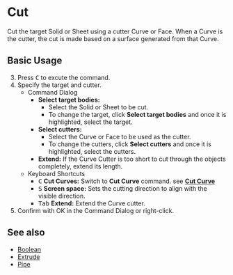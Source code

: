 
# Cut

<Reference shortcut="C" command="Cut" button="In Suggested Commands Menu"   buttonIcon="button-cut"/>

Cut the target Solid or Sheet using a cutter Curve or Face. When a Curve is the cutter, the cut is made based on a surface generated from that Curve.

## Basic Usage

3. Press <kbd>C</kbd> to excute the command.
2. Specify the target and cutter.
   - <Kst>Command Dialog</Kst>
      - **Select target bodies:** 
         - Select the Solid or Sheet to be cut.
         - To change the target, click **Select target bodies** and once it is highlighted, select the target.
      - **Select cutters:** 
         - Select the  Curve or Face to be used as the cutter.
         - To change the cutters, click **Select cutters** and once it is highlighted, select the cutters.
      - **Extend:** If the Curve Cutter is too short to cut through the objects completely, extend its length.
   - <Kst>Keyboard Shortcuts</Kst>
      - <kbd>C</kbd> **Cut Curves:** Switch to **Cut Curve** command. see [**Cut Curve**](/sketch/cut-curve)
      - <kbd>S</kbd> **Screen space:** Sets the cutting direction to align with the visible direction.
      - <kbd>Tab</kbd> **Extend:** Extend the Curve cutter.
3. Confirm with OK in the Command Dialog or right-click.

## See also
- [Boolean](boolean)
- [Extrude](extrude)
- [Pipe](pipe)
